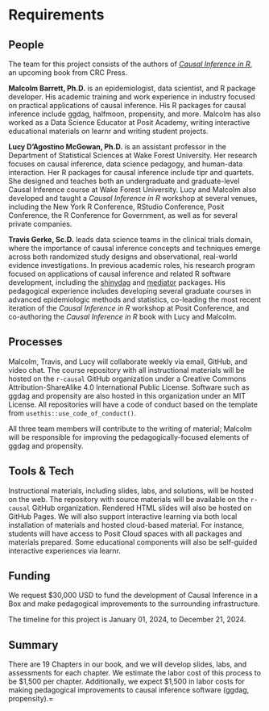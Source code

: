 # Requirements

## People

The team for this project consists of the authors of [*Causal Inference in R*](https://www.r-causal.org/), an upcoming book from CRC Press.

**Malcolm Barrett, Ph.D.** is an epidemiologist, data scientist, and R package developer. His academic training and work experience in industry focused on practical applications of causal inference. His R packages for causal inference include ggdag, halfmoon, propensity, and more. Malcolm has also worked as a Data Science Educator at Posit Academy, writing interactive educational materials on learnr and writing student projects.

**Lucy D'Agostino McGowan, Ph.D.** is an assistant professor in the Department of Statistical Sciences at Wake Forest University. Her research focuses on causal inference, data science pedagogy, and human-data interaction. Her R packages for causal inference include tipr and quartets. She designed and teaches both an undergraduate and graduate-level Causal Inference course at Wake Forest University. Lucy and Malcolm also developed and taught a *Causal Inference in R* workshop at several venues, including the New York R Conference, RStudio Conference, Posit Conference, the R Conference for Government, as well as for several private companies.

**Travis Gerke, Sc.D.** leads data science teams in the clinical trials domain, where the importance of causal inference concepts and techniques emerge across both randomized study designs and observational, real-world evidence investigations. In previous academic roles, his research program focused on applications of causal inference and related R software development, including the [shinydag](https://github.com/GerkeLab/shinyDAG) and [mediator](https://github.com/GerkeLab/mediator) packages. His pedagogical experience includes developing several graduate courses in advanced epidemiologic methods and statistics, co-leading the most recent iteration of the *Causal Inference in R* workshop at Posit Conference, and co-authoring the *Causal Inference in R* book with Lucy and Malcolm.

## Processes

Malcolm, Travis, and Lucy will collaborate weekly via email, GitHub, and video chat. The course repository with all instructional materials will be hosted on the `r-causal` GitHub organization under a Creative Commons Attribution-ShareAlike 4.0 International Public License. Software such as ggdag and propensity are also hosted in this organization under an MIT License. All repositories will have a code of conduct based on the template from `usethis::use_code_of_conduct()`. 

All three team members will contribute to the writing of material; Malcolm will be responsible for improving the pedagogically-focused elements of ggdag and propensity.

## Tools & Tech

Instructional materials, including slides, labs, and solutions, will be hosted on the web. The repository with source materials will be available on the `r-causal` GitHub organization. Rendered HTML slides will also be hosted on GitHub Pages. We will also support interactive learning via both local installation of materials and hosted cloud-based material. For instance, students will have access to Posit Cloud spaces with all packages and materials prepared. Some educational components will also be self-guided interactive experiences via learnr.

## Funding

We request $30,000 USD to fund the development of Causal Inference in a Box and make pedagogical improvements to the surrounding infrastructure.

The timeline for this project is January 01, 2024, to December 21, 2024.

## Summary

There are 19 Chapters in our book, and we will develop slides, labs, and assessments for each chapter. We estimate the labor cost of this process to be $1,500 per chapter. Additionally, we expect $1,500 in labor costs for making pedagogical improvements to causal inference software (ggdag, propensity).=